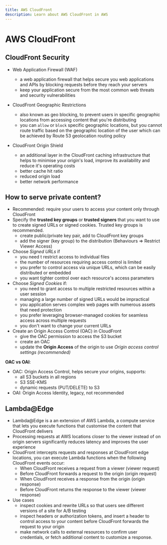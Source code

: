 ```yaml
---
title: AWS CloudFront
description: Learn about AWS CloudFront in AWS
---
```


# AWS CloudFront

## CloudFront Security

- Web Application Firewall (WAF)
  - a web application firewall that helps secure you web applications and APIs by blocking requests before they reach your servers
  - keep your application secure from the most common web threats and security vulnerabilities

- CloudFront Geographic Restrictions
  - also known as geo blocking, to prevent users in specific geographic locations from accessing content that you're distributing
  - you can `allow` or `block` specific geographic locations, but you cannot route traffic based on the geographic location of the user which can be achieved by Route 53 geolocation routing policy
- CloudFront Origin Shield
  - an additional layer in the CloudFront caching infrastructure that helps to minimise your origin's load, improve its availability and reduce it's operating costs
  - better cache hit ratio
  - reduced origin load
  - better network performance

## How to serve private content?

- Recommended: require your users to access your content only through CloudFront
- Specify the **trusted key groups** or **trusted signers** that you want to use to create signed URLs or signed cookies. Trusted key groups is recommended.
  - create public/private key pair, add to CloudFront key groups
  - add the signer (key group) to the distribution (Behaviours => Restrict Viewer Access)
- Choose _Signed URLs_ if
  - you need t restrict access to individual files
  - the number of resources requiring access control is limited
  - you prefer to control access via unique URLs, which can be easily distributed or embedded
  - you want tighter control over each resource's access parameters
- Choose _Signed Cookies_ if:
  - you need to grant access to multiple restricted resources within a user session
  - managing a large number of signed URLs would be impractical
  - you application serves complex web pages with numerous assets that need protection
  - you prefer leveraging browser-managed cookies for seamless access across multiple requests
  - you don't want to change your current URLs
- Create an Origin Access Control (OAC) in CloudFront
  - give the OAC permission to access the S3 bucket
  - create an OAC
  - update the **Origin Access** of the origin to use _Origin access control settings (recommended)_

**OAC vs OAI**:

- OAC: Origin Access Control, helps secure your origins, supports:
  - all S3 buckets in all regions
  - S3 SSE-KMS
  - dynamic requests (PUT/DELETE) to S3
- OAI: Origin Access Identity, legacy, not recommended

## Lambda@Edge

- Lambda@Edge is a an extension of AWS Lambda, a compute service that lets you execute functions that customise the content that CloudFront delivers
- Processing requests at AWS locations closer to the viewer instead of on origin servers significantly reduces latency and improves the user experience
- CloudFront intercepts requests and responses at CloudFront edge locations, you can execute Lambda functions when the following CloudFront events occur:
  - When CloudFront receives a request from a viewer (viewer request)
  - Before CloudFront forwards a request to the origin (origin request)
  - When CloudFront receives a response from the origin (origin response)
  - Before CloudFront returns the response to the viewer (viewer response)
- Use cases
  - inspect cookies and rewrite URLs so that users see different versions of a site for A/B testing
  - inspect headers or authorization tokens, and insert a header to control access to your content before CloudFront forwards the request to your origin
  - make network calls to external resources to confirm user credentials, or fetch additional content to customize a response.
